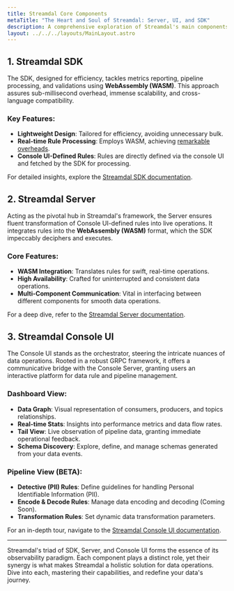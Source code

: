 ```yaml
---
title: Streamdal Core Components
metaTitle: "The Heart and Soul of Streamdal: Server, UI, and SDK"
description: A comprehensive exploration of Streamdal's main components and their interconnected observability features.
layout: ../../../layouts/MainLayout.astro
---
```


## 1. Streamdal SDK

The SDK, designed for efficiency, tackles metrics reporting, pipeline processing, and validations using **WebAssembly (WASM)**. This approach assures sub-millisecond overhead, immense scalability, and cross-language compatibility.

### Key Features:

- **Lightweight Design**: Tailored for efficiency, avoiding unnecessary bulk.
- **Real-time Rule Processing**: Employs WASM, achieving [remarkable overheads](https://github.com/streamdal/go-sdk/blob/main/BENCHMARKS.md).
- **Console UI-Defined Rules**: Rules are directly defined via the console UI and fetched by the SDK for processing.

For detailed insights, explore the [Streamdal SDK documentation](../sdk).

## 2. Streamdal Server

Acting as the pivotal hub in Streamdal's framework, the Server ensures fluent transformation of Console UI-defined rules into live operations. It integrates rules into the **WebAssembly (WASM)** format, which the SDK impeccably deciphers and executes.

### Core Features:

- **WASM Integration**: Translates rules for swift, real-time operations.
- **High Availability**: Crafted for uninterrupted and consistent data operations.
- **Multi-Component Communication**: Vital in interfacing between different components for smooth data operations.

For a deep dive, refer to the [Streamdal Server documentation](../server).

## 3. Streamdal Console UI 

The Console UI stands as the orchestrator, steering the intricate nuances of data operations. Rooted in a robust GRPC framework, it offers a communicative bridge with the Console Server, granting users an interactive platform for data rule and pipeline management.

### Dashboard View:

- **Data Graph**: Visual representation of consumers, producers, and topics relationships.
- **Real-time Stats**: Insights into performance metrics and data flow rates.
- **Tail View**: Live observation of pipeline data, granting immediate operational feedback.
- **Schema Discovery**: Explore, define, and manage schemas generated from your data events.

### Pipeline View (BETA):

- **Detective (PII) Rules**: Define guidelines for handling Personal Identifiable Information (PII).
- **Encode & Decode Rules**: Manage data encoding and decoding (Coming Soon).
- **Transformation Rules**: Set dynamic data transformation parameters.

For an in-depth tour, navigate to the [Streamdal Console UI documentation](../console-ui).

---

Streamdal's triad of SDK, Server, and Console UI forms the essence of its observability paradigm. Each component plays a distinct role, yet their synergy is what makes Streamdal a holistic solution for data operations. Dive into each, mastering their capabilities, and redefine your data's journey.